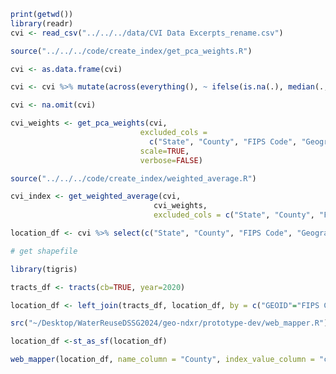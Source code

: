 
```r
print(getwd())
library(readr)
cvi <- read_csv("../../../data/CVI Data Excerpts_rename.csv")

source("../../../code/create_index/get_pca_weights.R")

cvi <- as.data.frame(cvi)

cvi <- cvi %>% mutate(across(everything(), ~ ifelse(is.na(.), median(., na.rm = TRUE), .)))

cvi <- na.omit(cvi)

cvi_weights <- get_pca_weights(cvi, 
                             excluded_cols = 
                               c("State", "County", "FIPS Code", "Geographic Coordinates"), 
                             scale=TRUE,
                             verbose=FALSE)

source("../../../code/create_index/weighted_average.R")

cvi_index <- get_weighted_average(cvi, 
                                cvi_weights, 
                                excluded_cols = c("State", "County", "FIPS Code", "Geographic Coordinates"))

location_df <- cvi %>% select(c("State", "County", "FIPS Code", "Geographic Coordinates")) %>% cbind(cvi_index)

# get shapefile

library(tigris)

tracts_df <- tracts(cb=TRUE, year=2020)

location_df <- left_join(tracts_df, location_df, by = c("GEOID"="FIPS Code"))

src("~/Desktop/WaterReuseDSSG2024/geo-ndxr/prototype-dev/web_mapper.R")

location_df <-st_as_sf(location_df)

web_mapper(location_df, name_column = "County", index_value_column = "cvi_index", map_path = "~/Desktop", map_name = "test")
```

